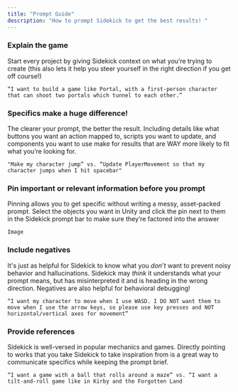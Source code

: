 ```yaml
---
title: "Prompt Guide"
description: "How to prompt Sidekick to get the best results! "
---
```


### Explain the game&#x20;

Start every project by giving Sidekick context on what you’re trying to create (this also lets it help you steer yourself in the right direction if you get off course!)

```
“I want to build a game like Portal, with a first-person character that can shoot two portals which tunnel to each other.”
```

### Specifics make a huge difference!&#x20;

The clearer your prompt, the better the result. Including details like what buttons you want an action mapped to, scripts you want to update, and components you want to use make for results that are WAY more likely to fit what you’re looking for.

```
"Make my character jump” vs. “Update PlayerMovement so that my character jumps when I hit spacebar"
```

### Pin important or relevant information before you prompt

Pinning allows you to get specific without writing a messy, asset-packed prompt. Select the objects you want in Unity and click the pin next to them in the Sidekick prompt bar to make sure they’re factored into the answer

```
Image
```

### Include negatives

It's just as helpful for Sidekick to know what you *don’t* want to prevent noisy behavior and hallucinations. Sidekick may *think* it understands what your prompt means, but has misinterpreted it and is heading in the wrong direction. Negatives are also helpful for behavioral debugging!

```
“I want my character to move when I use WASD. I DO NOT want them to move when I use the arrow keys, so please use key presses and NOT horizontal/vertical axes for movement”
```

### Provide references

Sidekick is well-versed in popular mechanics and games. Directly pointing to works that you take Sidekick to take inspiration from is a great way to communicate specifics while keeping the prompt brief.

```
“I want a game with a ball that rolls around a maze” vs. “I want a tilt-and-roll game like in Kirby and the Forgotten Land
```